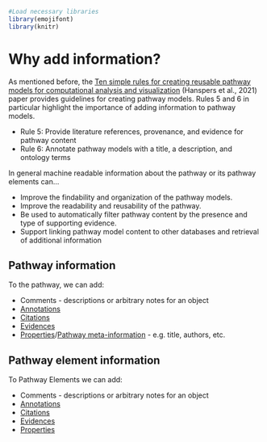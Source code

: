 
```r
#Load necessary libraries
library(emojifont)
library(knitr)
```
# Why add information? 

As mentioned before, the [Ten simple rules for creating reusable pathway models for computational analysis and visualization](https://journals.plos.org/ploscompbiol/article?id=10.1371/journal.pcbi.1009226) (Hanspers et al., 2021) paper provides guidelines for creating pathway models. Rules 5 and 6 in particular highlight the importance of adding information to pathway models. 

* Rule 5: Provide literature references, provenance, and evidence for pathway content
* Rule 6: Annotate pathway models with a title, a description, and ontology terms


In general machine readable information about the pathway or its pathway elements can... 

* Improve the findability and organization of the pathway models.
* Improve the readability and reusability of the pathway. 
* Be used to automatically filter pathway content by the presence and type of supporting evidence. 
* Support linking pathway model content to other databases and retrieval of additional information 

## Pathway information 
To the pathway, we can add: 

* Comments - descriptions or arbitrary notes for an object
* [Annotations](annotations.html)
* [Citations](citations.html)
* [Evidences](evidences.html)
* [Properties](properties.html)/[Pathway meta-information](pathway-meta-info.Rmd) - e.g. title, authors, etc. 

## Pathway element information 
To Pathway Elements we can add: 

* Comments - descriptions or arbitrary notes for an object
* [Annotations](annotations.html)
* [Citations](citations.html)
* [Evidences](evidences.html)
* [Properties](properties.html)



